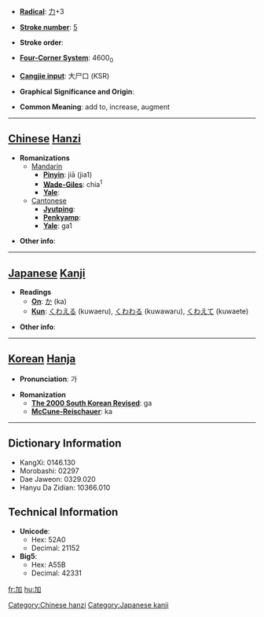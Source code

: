 * '''[[Wiktionary:Chinese radical index| Radical]]''': [[Wiktionary:Chinese radical index 力|力]]+3

* '''[[Wiktionary:Chinese total strokes index|Stroke number]]''': [[Wiktionary:Chinese total strokes index 5|5]]

* '''Stroke order''': 

* '''[[Wiktionary:Chinese four corner index|Four-Corner System]]''': 4600<sub>0</sub>

* '''[[Wiktionary:Chinese Cangjie index|Cangjie input]]''': 大尸口 (KSR)

* '''Graphical Significance and Origin''': 

* '''Common Meaning''': add to, increase, augment

----

== [[Chinese]] [[Hanzi]] ==

* '''Romanizations'''
** [[Mandarin]]
*** '''[[Pinyin]]''': jiā (jia1)
*** '''[[Wade-Giles]]''': chia<sup>1</sup>
*** '''[[Yale]]''': 
**[[Cantonese]]
***'''[[Jyutping]]''':
***'''[[Penkyamp]]''': 
***'''[[Yale]]''': ga1

* '''Other info''': 

----

== [[Japanese]] [[Kanji]] ==

* '''Readings'''
** '''[[On]]''': [[か]] (ka)
** '''[[Kun]]''': [[くわえる]] (kuwaeru), [[くわわる]] (kuwawaru), [[くわえて]] (kuwaete)

* '''Other info''':  

----

== [[Korean]] [[Hanja]] ==

* '''Pronunciation''': 가

* '''Romanization'''
** '''[[The 2000 South Korean Revised Romanization|The 2000 South Korean Revised]]''': ga
** '''[[McCune-Reischauer]]''': ka

----

== Dictionary Information ==

* KangXi: 0146.130
* Morobashi: 02297
* Dae Jaweon: 0329.020
* Hanyu Da Zidian: 10366.010

== Technical Information ==

* '''Unicode''':
** Hex: 52A0
** Decimal: 21152
* '''Big5''':
** Hex: A55B
** Decimal: 42331

[[Category:Chinese hanzi]]
[[Category:Japanese kanji]]

[[fr:加]]
[[hu:加]]